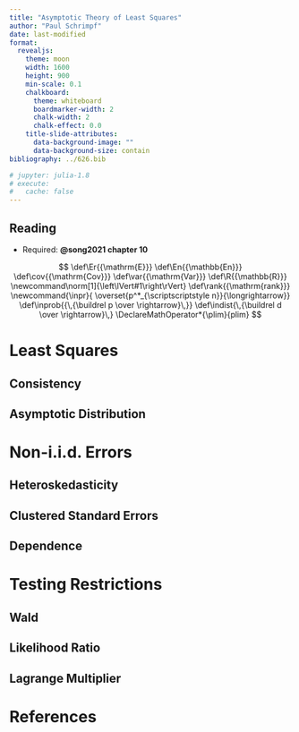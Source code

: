 ```yaml
---
title: "Asymptotic Theory of Least Squares"
author: "Paul Schrimpf"
date: last-modified
format:
  revealjs:
    theme: moon
    width: 1600
    height: 900
    min-scale: 0.1
    chalkboard:
      theme: whiteboard
      boardmarker-width: 2
      chalk-width: 2
      chalk-effect: 0.0
    title-slide-attributes:
      data-background-image: ""
      data-background-size: contain
bibliography: ../626.bib

# jupyter: julia-1.8
# execute:
#   cache: false
---
```



## Reading

- Required: **@song2021 chapter 10**

$$
\def\Er{{\mathrm{E}}}
\def\En{{\mathbb{En}}}
\def\cov{{\mathrm{Cov}}}
\def\var{{\mathrm{Var}}}
\def\R{{\mathbb{R}}}
\newcommand\norm[1]{\left\lVert#1\right\rVert}
\def\rank{{\mathrm{rank}}}
\newcommand{\inpr}{ \overset{p^*_{\scriptscriptstyle n}}{\longrightarrow}}
\def\inprob{{\,{\buildrel p \over \rightarrow}\,}}
\def\indist{\,{\buildrel d \over \rightarrow}\,}
\DeclareMathOperator*{\plim}{plim}
$$

# Least Squares

## Consistency

## Asymptotic Distribution

# Non-i.i.d. Errors

## Heteroskedasticity

## Clustered Standard Errors

## Dependence

# Testing Restrictions

## Wald

## Likelihood Ratio

## Lagrange Multiplier

# References
